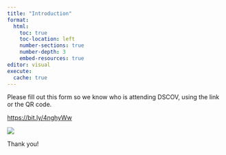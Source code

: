```yaml
---
title: "Introduction"
format:
  html:
    toc: true
    toc-location: left
    number-sections: true
    number-depth: 3
    embed-resources: true
editor: visual
execute:
  cache: true
---
```


Please fill out this form so we know who is attending DSCOV, using the link or the QR code.

[https://bit.ly/4nghyWw](#0)

![](image/DSCoVAttendanceForm.png)

Thank you!
